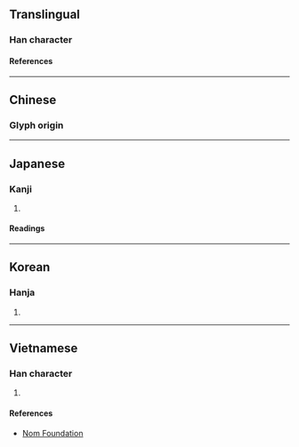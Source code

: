 {{also|映}}
{{character info}}
==Translingual==

===Han character===
{{Han char|rn=72|rad=日|as=09|sn=13|four=|canj=ATLK|ids=⿰日英}}

====References====
{{Han ref|kx=0498.100|dkj=14048|dj=0866.080|hdz=21517.020|uh=668E}}

----

==Chinese==

===Glyph origin===
{{Han etym}}
{{zh-see|映|v}}

----

==Japanese==

===Kanji===
{{ja-kanji|grade=|rs=日09}}

# {{rfdef|ja|sort=日09}}

====Readings====
{{ja-readings
|goon=よう<やう
|kanon=えい
|kun=うつ-す, うつ-る, は-える
}}

----

==Korean==

===Hanja===
{{ko-hanja|영}}

# {{rfdef|ko|sort=日09}}

----

==Vietnamese==

===Han character===
{{vi-readings|rs=日09|reading=ánh}}

# {{rfdef|vi|sort=日09}}

====References====
* [http://nomfoundation.org/common/nom_details.php?codepoint=668e Nom Foundation]